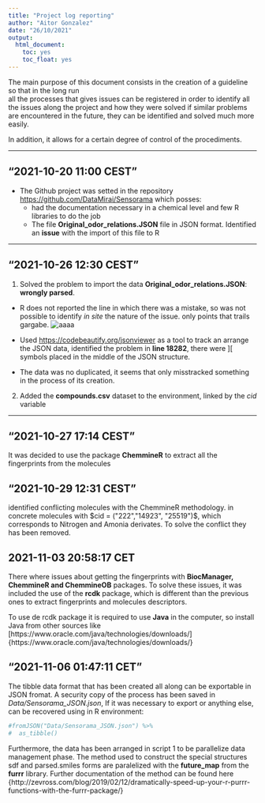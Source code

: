 ---
title: "Project log reporting"
author: "Aitor Gonzalez"
date: "26/10/2021"
output: 
  html_document:
    toc: yes
    toc_float: yes
---
The main purpose of this document consists in the creation of a guideline so that in the long run  
all the processes that gives issues can be registered in order  to identify all the issues along the project and how they were solved if similar problems are encountered in the future, they can be identified and solved much more easily. 

In addition, it allows for a certain degree of control of the procediments.

***

## "2021-10-20 11:00 CEST"

* The Github project was setted in the repository [https://github.com/DataMirai/Sensorama](https://github.com/DataMirai/Sensorama) which posses:
  + had the documentation necessary in a chemical level and few R libraries to do the job
  + The file **Original_odor_relations.JSON** file in JSON format. Identified an **issue** with the import of this file to R

***

## "2021-10-26 12:30 CEST"

1. Solved the problem to import the data **Original_odor_relations.JSON**: **wrongly parsed**. 
  + R does not reported the line in which there was a mistake,  so was not possible to identify *in site* the nature of the issue. only points that trails gargabe.
  ![aaaa](Captures/Capture1_message_JSON.png) 
  
  
 
 + Used [https://codebeautify.org/jsonviewer](https://codebeautify.org/jsonviewer) as a tool to 
 track an arrange the JSON data, identified the problem in **line 18282**, there were ][ symbols 
 placed in the middle of the JSON structure.
 
 + The data was no duplicated, it seems that only misstracked something in the process of its creation.


2. Added the **compounds.csv** dataset to the environment, linked by the *cid* variable

***

## "2021-10-27 17:14 CEST"

It was decided to use the package **ChemmineR** to extract all the fingerprints from the molecules

## "2021-10-29 12:31 CEST"

identified conflicting molecules with the ChemmineR methodology. in concrete molecules with $cid = ("222","14923", "25519")$, which corresponds to Nitrogen and Amonia derivates. To solve the conflict they has been removed.


## 2021-11-03 20:58:17 CET

There where issues about getting the fingerprints with **BiocManager, ChemmineR and ChemmineOB** packages. To solve these  issues, it was included the use of the **rcdk** package, which is different than the 
previous ones to extract fingerprints and molecules descriptors.  

To use de rcdk package it is required to use **Java** in the computer, so install Java from other sources like
[https://www.oracle.com/java/technologies/downloads/]{https://www.oracle.com/java/technologies/downloads/}

## "2021-11-06 01:47:11 CET"

The tibble data format that has been created all along can be exportable in JSON fromat. A security copy of the process has been saved in *Data/Sensorama_JSON.json*, If it was necessary to export or anything else, can be recovered using in R environment:

```{r}
#fromJSON("Data/Sensorama_JSON.json") %>%
#  as_tibble()
```
Furthermore, the data has been arranged in script 1 to be parallelize data management phase. The method used to construct the special structures sdf and parsed.smiles forms are paralelized with the  **future_map** from the **furrr** library.
Further documentation of the method can be found here
{http://zevross.com/blog/2019/02/12/dramatically-speed-up-your-r-purrr-functions-with-the-furrr-package/}